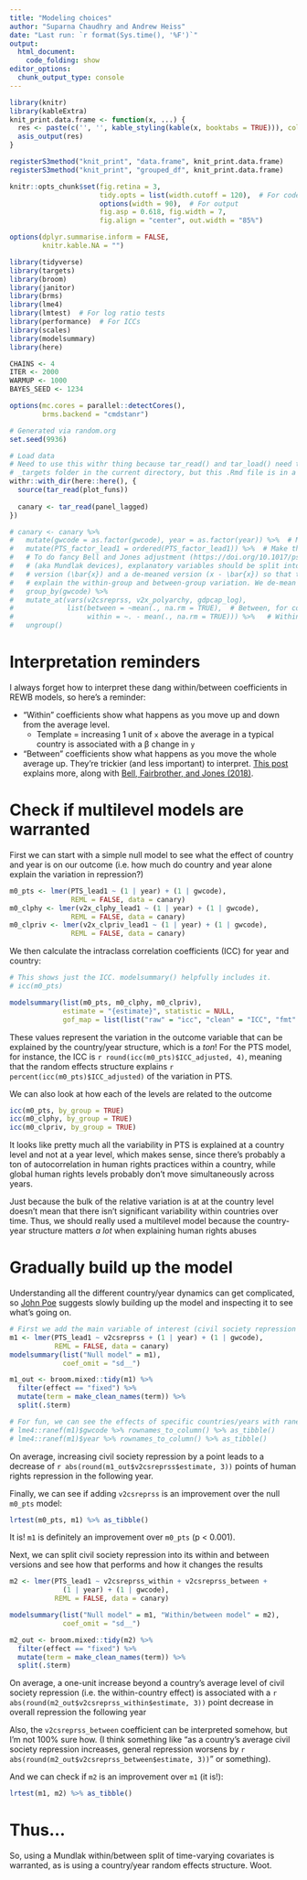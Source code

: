 ```yaml
---
title: "Modeling choices"
author: "Suparna Chaudhry and Andrew Heiss"
date: "Last run: `r format(Sys.time(), '%F')`"
output: 
  html_document:
    code_folding: show
editor_options: 
  chunk_output_type: console
---
```


```r
library(knitr)
library(kableExtra)
knit_print.data.frame <- function(x, ...) {
  res <- paste(c('', '', kable_styling(kable(x, booktabs = TRUE))), collapse = '\n')
  asis_output(res)
}

registerS3method("knit_print", "data.frame", knit_print.data.frame)
registerS3method("knit_print", "grouped_df", knit_print.data.frame)

knitr::opts_chunk$set(fig.retina = 3,
                      tidy.opts = list(width.cutoff = 120),  # For code
                      options(width = 90),  # For output
                      fig.asp = 0.618, fig.width = 7, 
                      fig.align = "center", out.width = "85%")

options(dplyr.summarise.inform = FALSE,
        knitr.kable.NA = "")
```

```r
library(tidyverse)
library(targets)
library(broom)
library(janitor)
library(brms)
library(lme4)
library(lmtest)  # For log ratio tests
library(performance)  # For ICCs
library(scales)
library(modelsummary)
library(here)

CHAINS <- 4
ITER <- 2000
WARMUP <- 1000
BAYES_SEED <- 1234

options(mc.cores = parallel::detectCores(),
        brms.backend = "cmdstanr")

# Generated via random.org
set.seed(9936)

# Load data
# Need to use this withr thing because tar_read() and tar_load() need to see the
# _targets folder in the current directory, but this .Rmd file is in a subfolder
withr::with_dir(here::here(), {
  source(tar_read(plot_funs))
  
  canary <- tar_read(panel_lagged)
})

# canary <- canary %>%
#   mutate(gwcode = as.factor(gwcode), year = as.factor(year)) %>%  # Make a factor
#   mutate(PTS_factor_lead1 = ordered(PTS_factor_lead1)) %>%  # Make this ordered
#   # To do fancy Bell and Jones adjustment (https://doi.org/10.1017/psrm.2014.7)
#   # (aka Mundlak devices), explanatory variables should be split into a meaned
#   # version (\bar{x}) and a de-meaned version (x - \bar{x}) so that they can
#   # explain the within-group and between-group variation. We de-mean three variables here:
#   group_by(gwcode) %>%
#   mutate_at(vars(v2csreprss, v2x_polyarchy, gdpcap_log),
#             list(between = ~mean(., na.rm = TRUE),  # Between, for countries
#                  within = ~. - mean(., na.rm = TRUE))) %>%   # Within, for countries
#   ungroup()
```

# Interpretation reminders

I always forget how to interpret these dang within/between coefficients in REWB models, so here's a reminder:

- "Within" coefficients show what happens as you move up and down from the average level.
  - Template = increasing 1 unit of `x` above the average in a typical country is associated with a β change in `y`
- "Between" coefficients show what happens as you move the whole average up. They're trickier (and less important) to interpret. [This post](https://statisticalhorizons.com/between-within-contextual-effects) explains more, along with [Bell, Fairbrother, and Jones (2018)](https://doi.org/10.1007/s11135-018-0802-x).


# Check if multilevel models are warranted

First we can start with a simple null model to see what the effect of country and year is on our outcome (i.e. how much do country and year alone explain the variation in repression?)

```r
m0_pts <- lmer(PTS_lead1 ~ (1 | year) + (1 | gwcode),
               REML = FALSE, data = canary)
m0_clphy <- lmer(v2x_clphy_lead1 ~ (1 | year) + (1 | gwcode),
               REML = FALSE, data = canary)
m0_clpriv <- lmer(v2x_clpriv_lead1 ~ (1 | year) + (1 | gwcode),
               REML = FALSE, data = canary)
```

We then calculate the intraclass correlation coefficients (ICC) for year and country:

```r
# This shows just the ICC. modelsummary() helpfully includes it.
# icc(m0_pts)

modelsummary(list(m0_pts, m0_clphy, m0_clpriv),
             estimate = "{estimate}", statistic = NULL,
             gof_map = list(list("raw" = "icc", "clean" = "ICC", "fmt" = 4)))
```

These values represent the variation in the outcome variable that can be explained by the country/year structure, which is a *ton*! For the PTS model, for instance, the ICC is `r round(icc(m0_pts)$ICC_adjusted, 4)`, meaning that the random effects structure explains `r percent(icc(m0_pts)$ICC_adjusted)` of the variation in PTS.

We can also look at how each of the levels are related to the outcome

```r
icc(m0_pts, by_group = TRUE)
icc(m0_clphy, by_group = TRUE)
icc(m0_clpriv, by_group = TRUE)
```

It looks like pretty much all the variability in PTS is explained at a country level and not at a year level, which makes sense, since there's probably a ton of autocorrelation in human rights practices within a country, while global human rights levels probably don't move simultaneously across years.

Just because the bulk of the relative variation is at at the country level doesn't mean that there isn't significant variability within countries over time. Thus, we should really used a multilevel model because the country-year structure matters *a lot* when explaining human rights abuses


# Gradually build up the model

Understanding all the different country/year dynamics can get complicated, so [John Poe](http://www.johndavidpoe.com/) suggests slowly building up the model and inspecting it to see what's going on.

```r
# First we add the main variable of interest (civil society repression here)
m1 <- lmer(PTS_lead1 ~ v2csreprss + (1 | year) + (1 | gwcode),
           REML = FALSE, data = canary)
modelsummary(list("Null model" = m1),
             coef_omit = "sd__")
```


```r
m1_out <- broom.mixed::tidy(m1) %>% 
  filter(effect == "fixed") %>% 
  mutate(term = make_clean_names(term)) %>% 
  split(.$term)

# For fun, we can see the effects of specific countries/years with ranef()
# lme4::ranef(m1)$gwcode %>% rownames_to_column() %>% as_tibble()
# lme4::ranef(m1)$year %>% rownames_to_column() %>% as_tibble()
```

On average, increasing civil society repression by a point leads to a decrease of `r abs(round(m1_out$v2csreprss$estimate, 3))` points of human rights repression in the following year.

Finally, we can see if adding `v2csreprss` is an improvement over the null `m0_pts` model:

```r
lrtest(m0_pts, m1) %>% as_tibble()
```

It is! `m1` is definitely an improvement over `m0_pts` (p < 0.001).

Next, we can split civil society repression into its within and between versions and see how that performs and how it changes the results

```r
m2 <- lmer(PTS_lead1 ~ v2csreprss_within + v2csreprss_between +
             (1 | year) + (1 | gwcode),
           REML = FALSE, data = canary)

modelsummary(list("Null model" = m1, "Within/between model" = m2),
             coef_omit = "sd__")
```

```r
m2_out <- broom.mixed::tidy(m2) %>% 
  filter(effect == "fixed") %>% 
  mutate(term = make_clean_names(term)) %>% 
  split(.$term)
```

On average, a one-unit increase beyond a country's average level of civil society repression (i.e. the within-country effect) is associated with a `r abs(round(m2_out$v2csreprss_within$estimate, 3))` point decrease in overall repression the following year

Also, the `v2csreprss_between` coefficient can be interpreted somehow, but I'm not 100% sure how. (I think something like "as a country's average civil society repression increases, general repression worsens by `r abs(round(m2_out$v2csreprss_between$estimate, 3))`" or something).

And we can check if `m2` is an improvement over `m1` (it is!):

```r
lrtest(m1, m2) %>% as_tibble()
```

# Thus…

So, using a Mundlak within/between split of time-varying covariates is warranted, as is using a country/year random effects structure. Woot.
